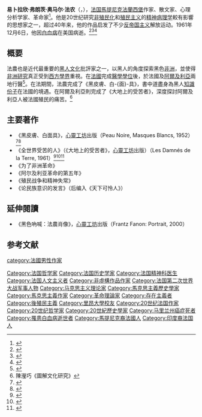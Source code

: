 {{noteTA
| T=zh-hans:弗朗茨·法农; zh-hant:法蘭茲·法農;
| 1=zh-hans:弗朗茨; zh-hant:法蘭茲;
| 2=zh:馬提尼克; zh-tw:馬丁尼克;
}}
'''易卜拉欣·弗朗茨·奥马尔·法农'''（{{lang-fr|Ibrahim Frantz Omar Fanon}}，{{bd|1925年|7月20日|1961年|12月6日|catIdx=F}}），[[法国|法国]][[馬提尼克|馬提尼克]][[法蘭西堡|法蘭西堡]]作家、散文家、心理分析学家、革命家<ref>{{cite web|url=https://www.hk01.com/_/500326|title=法農：黑人於性慾、性對象取向和種族身份　都植根著困惑與自卑|author=葉雯德|publisher=香港01|date=2020年7月20日|archive-url=https://web.archive.org/web/20210613110732/https://www.hk01.com/%E5%93%B2%E5%AD%B8/500326/%E6%B3%95%E8%BE%B2-%E9%BB%91%E4%BA%BA%E6%96%BC%E6%80%A7%E6%85%BE-%E6%80%A7%E5%B0%8D%E8%B1%A1%E5%8F%96%E5%90%91%E5%92%8C%E7%A8%AE%E6%97%8F%E8%BA%AB%E4%BB%BD-%E9%83%BD%E6%A4%8D%E6%A0%B9%E8%91%97%E5%9B%B0%E6%83%91%E8%88%87%E8%87%AA%E5%8D%91|archive-date=2021|dead-url=no}}</ref>。他是20世纪研究[[非殖民化|非殖民化]]和[[殖民主义|殖民主义]]的[[精神病理学|精神病理学]]較有影響的思想家之一，超过40年来，他的作品启发了不少[[反帝国主义|反帝国主义]]解放运动。1961年12月6日，他因[[白血病|白血病]]在美国病逝。<ref>{{cite web|url=http://www.scholars.nus.edu.sg/post/poldiscourse/fanon/fanon1.html|title=弗朗茨·法农：介绍|author=本杰明·格雷夫斯|publisher=[[新加坡国立大学|新加坡国立大学]]|work=Political Discourse - Theories of Colonialism and Postcolonialism|accessdate=2007-02-14|deadurl=yes|archiveurl=https://web.archive.org/web/20061128044501/http://www.scholars.nus.edu.sg/post/poldiscourse/fanon/fanon1.html|archivedate=2006-11-28}}</ref><ref>{{cite web|url=https://www.marxists.org/chinese/reference-books/mia-chinese-frantz-fanon-leo-zeilig-20151205.htm|title=致力于第三世界解放的战斗的思想家|publisher=中文马克思主义文库|date=2015|access-date=2021-06-13|archive-date=2021-06-24|archive-url=https://web.archive.org/web/20210624194859/https://www.marxists.org/chinese/reference-books/mia-chinese-frantz-fanon-leo-zeilig-20151205.htm|dead-url=no}}</ref><ref>{{cite web|url=https://thetricontinental.org/wp-content/uploads/2020/03/Pasta-20200105_Dossier-24_CN_web.pdf|title=弗朗茨·法农：金属的光泽|publisher=三大洲社會研究所||date=2020年3月|archive-url=https://web.archive.org/web/20210613191702/https://thetricontinental.org/wp-content/uploads/2020/03/Pasta-20200105_Dossier-24_CN_web.pdf|archive-date=2021|dead-url=no}}</ref>


== 概要 ==
法農也是近代最重要的[[黑人文化|黑人文化]]批評家之一，以黑人的角度探索黑色[[非洲|非洲]]，並使得[[非洲研究|非洲研究]]真正受到[[西方學界|西方學界]]重視。在[[法國|法國]]完成[[醫學|醫學]][[學位|學位]]後，於法國及[[阿爾及利亞|阿爾及利亞]]兩地行醫<ref>{{cite web|url=http://140.127.82.166/bitstream/987654321/537/3/H27-2.pdf|title=法農後殖民論述中的存在主義觀|author=葉川榮|publisher=《屏東教育大學學報》|date=2007|archive-url=https://web.archive.org/web/20210613111405/http://140.127.82.166/bitstream/987654321/537/3/H27-2.pdf|archive-date=2021|dead-url=no}}</ref>。在法期間，法農完成了《黑皮膚、白-{面}-具》，書中道盡身為黑人[[知識份子|知識份子]]在法國的境遇。在阿爾及利亞則完成了《大地上的受苦者》，深度探討阿爾及利亞人被法國殖民的痛苦。<ref>陳瀅巧《圖解文化研究》</ref>

== 主要著作 ==
*《黑皮膚、白面具》，[[心靈工坊|心靈工坊]]出版（Peau Noire, Masques Blancs, 1952）<ref>{{cite web|url=https://www.marxists.org/chinese/reference-books/frantz-fanon-1952/|title=《黑皮肤、白面具》|author=弗朗兹·法农|date=1952|archive-url=https://web.archive.org/web/20210613144411/https://www.marxists.org/chinese/reference-books/frantz-fanon-1952/|archive-date=2021|dead-url=no}}</ref><ref>{{cite web|url=https://www.marxists.org/chinese/pdf/08/20200102a.pdf|title=《黑皮肤、白面具》|author=弗朗兹·法农|date=1952|archive-url=https://web.archive.org/web/20210613144709/https://www.marxists.org/chinese/pdf/08/20200102a.pdf|archive-date=2021|dead-url=no}}</ref>
*《全世界受苦的人》（《大地上的受苦者》，[[心靈工坊|心靈工坊]]出版）（Les Damnés de la Terre, 1961）<ref>{{cite web|url=https://www.marxists.org/chinese/reference-books/frantz-fanon-1961/|title=《大地上的受苦者》|author=弗朗兹·法农|date=1961|archive-url=https://web.archive.org/web/20210613142749/http://marxists.org/chinese/reference-books/frantz-fanon-1961/|archive-date=2021-06-13|dead-url=no|access-date=2021-06-13}}</ref><ref>{{cite web|url=https://www.marxists.org/chinese/pdf/08/20200102b.pdf|title=《大地上的受苦者》|author=弗朗兹·法农|date=1961|archive-url=https://web.archive.org/web/20201003042011/https://www.marxists.org/chinese/pdf/08/20200102b.pdf|archive-date=2021|dead-url=no}}</ref><ref>{{cite web|url=https://sgp1.digitaloceanspaces.com/proletarian-library/books/6f978d320429d7bd3d9d33ced5d9ea50.pdf|title=《全世界受苦的人》|author=弗朗兹·法农|date=1961|archive-url=https://web.archive.org/web/20210613171243/https://sgp1.digitaloceanspaces.com/proletarian-library/books/6f978d320429d7bd3d9d33ced5d9ea50.pdf|archive-date=2021|dead-url=no}}</ref>
*《为了非洲革命》
*《阿尔及利亚革命的第五年》
*《殖民战争和精神失常》
*《论民族意识的发言》（后编入《天下可怜人》）

== 延伸閱讀 ==
*《黑色吶喊：法農肖像》，[[心靈工坊|心靈工坊]]出版（Frantz Fanon: Portrait, 2000）

==参考文献==
{{reflist}}
{{Authority control}}
{{DEFAULTSORT:Fanon, Frantz}}
[[Category:法国哲学家|Category:法国哲学家]]
[[category:法國男性作家|category:法國男性作家]]
[[Category:法国历史学家|Category:法国历史学家]]
[[Category:法国精神科医生|Category:法国精神科医生]]
[[Category:法国人文主义者|Category:法国人文主义者]]
[[Category:非虛構作品作家|Category:非虛構作品作家]]
[[Category:法国第二次世界大战军事人物|Category:法国第二次世界大战军事人物]]
[[Category:马克思主义理论家|Category:马克思主义理论家]]
[[Category:馬克思主義歷史學家|Category:馬克思主義歷史學家]]
[[Category:馬克思主義作家|Category:馬克思主義作家]]
[[Category:革命理論家|Category:革命理論家]]
[[Category:存在主義者|Category:存在主義者]]
[[Category:後殖民主義|Category:後殖民主義]]
[[Category:里昂大學校友|Category:里昂大學校友]]
[[Category:20世纪法国作家|Category:20世纪法国作家]]
[[Category:20世纪哲学家|Category:20世纪哲学家]]
[[Category:20世紀歷史學家|Category:20世紀歷史學家]]
[[Category:马里兰州癌症死者|Category:马里兰州癌症死者]]
[[Category:罹患白血病逝世者|Category:罹患白血病逝世者]]
[[Category:馬提尼克裔法國人|Category:馬提尼克裔法國人]]
[[Category:印度裔法国人|Category:印度裔法国人]]